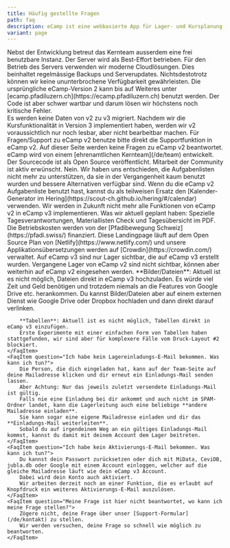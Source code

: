 ```yaml
---
title: Häufig gestellte Fragen
path: faq
description: eCamp ist eine webbasierte App für Lager- und Kursplanung. Die Anwendung ist spezialisiert für Lager und Kurse von Jugendverbänden und für J+S-Angebote in der Sportart Lagersport/Trekking. Die Benutzung steht aber allen Interessierten offen, egal ob Jugendverband, Schullager oder andere Sportarten.
variant: page
---
```



<FaqSection title="Fragen & Antworten">
    <FaqItem question="Wie sicher sind meine Daten bei eCamp?">
        Nebst der Entwicklung betreut das Kernteam ausserdem eine frei benutzbare
        Instanz. Der Server wird als Best-Effort betrieben. Für den Betrieb des Servers verwenden wir moderne Cloudlösungen.
        Dies beinhaltet regelmässige Backups und Serverupdates. Nichtsdestotrotz
        können wir keine ununterbrochene Verfügbarkeit gewährleisten.
    </FaqItem>
    <FaqItem question="Was passiert mit eCamp v2?">
        Die ursprüngliche eCamp-Version 2 kann bis auf Weiteres unter [ecamp.pfadiluzern.ch](https://ecamp.pfadiluzern.ch) benutzt werden.
        Der Code ist aber schwer wartbar und darum lösen wir höchstens noch kritische Fehler.<br/>
        Es werden keine Daten von v2 zu v3 migriert. Nachdem wir die Kursfunktionalität in Version 3
        implementiert haben, werden wir v2 voraussichtlich nur noch lesbar, aber nicht bearbeitbar machen.
    </FaqItem>
    <FaqItem question="Ich habe eine Frage zu eCamp v2">
        Für Fragen/Support zu eCamp v2 benutze bitte direkt die Supportfunktion in
        eCamp v2. Auf dieser Seite werden keine Fragen zu eCamp v2 beantwortet.
    </FaqItem>
    <FaqItem question="Wer steht hinter eCamp?">
        eCamp wird von einem [ehrenamtlichen Kernteam](/de/team) entwickelt. Der Sourcecode ist
        als Open Source veröffentlicht. Mitarbeit der Community ist aktiv erwünscht.
    </FaqItem>
    <FaqItem question="Kann ich Aufgaben/Todos im eCamp erfassen?">
        Nein. Wir haben uns entschieden, die Aufgabenlisten nicht mehr zu unterstützen, da sie in der
        Vergangenheit kaum benutzt wurden und bessere Alternativen verfügbar sind. Wenn du die eCamp v2 Aufgabenliste benutzt
        hast, kannst du als teilweisen Ersatz den [Kalender-Generator im Hering](https://scout-ch.github.io/hering/#/calendar) verwenden.
    </FaqItem>
    <FaqItem question="Ich vermisse die Funktion…">
        Wir werden in Zukunft nicht mehr alle Funktionen von eCamp v2 in eCamp v3 implementieren. Was wir aktuell
        geplant haben: Spezielle Tagesverantwortungen, Materiallisten Check und Tagesübersicht im PDF.
    </FaqItem>
    <FaqItem question="Unterstützt euch jemand finanziell?">
        Die Betriebskosten werden von der [Pfadibewegung Schweiz](https://pfadi.swiss/) finanziert.
        Diese Landingpage läuft auf dem Open Source Plan von [Netlify](https://www.netlify.com/) und
        unsere Applikationsübersetzungen werden auf [Crowdin](https://crowdin.com/) verwaltet.
    </FaqItem>
    <FaqItem question="Sind vergangene Lager auch sichtbar auf eCamp v3?">
        Auf eCamp v3 sind nur Lager sichtbar, die auf eCamp v3 erstellt wurden.
        Vergangene Lager von eCamp v2 sind nicht sichtbar, können aber weiterhin auf eCamp v2 eingesehen werden.
    </FaqItem>
    <FaqItem question="Wie kann ich Bilder/Dateien oder Tabellen einfügen?">
        **Bilder/Dateien**: Aktuell ist es nicht möglich, Dateien direkt in eCamp v3 hochzuladen.
        Es würde viel Zeit und Geld benötigen und trotzdem niemals an die Features von Google Drive etc. herankommen.
        Du kannst Bilder/Dateien aber auf einem externen Dienst wie Google Drive oder Dropbox hochladen und dann direkt darauf verlinken.

        **Tabellen**: Aktuell ist es nicht möglich, Tabellen direkt in eCamp v3 einzufügen.
        Erste Experimente mit einer einfachen Form von Tabellen haben stattgefunden, wir sind aber für komplexere Fälle vom Druck-Layout #2 blockiert.
    </FaqItem>
    <FaqItem question="Ich habe kein Lagereinladungs-E-Mail bekommen. Was kann ich tun?">
        Die Person, die dich eingeladen hat, kann auf der Team-Seite auf deine Mailadresse klicken und dir erneut ein Einladungs-Mail senden lassen.
        Aber Achtung: Nur das jeweils zuletzt versendete Einladungs-Mail ist gültig.
        Falls nie eine Einladung bei dir ankommt und auch nicht im SPAM-Ordner landet, kann die Lagerleitung auch eine beliebige **andere Mailadresse einladen**.
        Sie kann sogar eine eigene Mailadresse einladen und dir das **Einladungs-Mail weiterleiten**.
        Sobald du auf irgendeinem Weg an ein gültiges Einladungs-Mail kommst, kannst du damit mit deinem Account dem Lager beitreten.
    </FaqItem>
    <FaqItem question="Ich habe kein Aktivierungs-E-Mail bekommen. Was kann ich tun?">
        Du kannst dein Passwort zurücksetzen oder dich mit MiData, CeviDB, jubla.db oder Google mit einem Account einloggen, welcher auf die gleiche Mailadresse läuft wie dein eCamp v3 Account.
        Dabei wird dein Konto auch aktiviert.
        Wir arbeiten derzeit noch an einer Funktion, die es erlaubt auf Knopfdruck ein weiteres Aktivierungs-E-Mail auszulösen.
    </FaqItem>
    <FaqItem question="Meine Frage ist hier nicht beantwortet, wo kann ich meine Frage stellen?">
        Zögere nicht, deine Frage über unser [Support-Formular](/de/kontakt) zu stellen.
        Wir werden versuchen, deine Frage so schnell wie möglich zu beantworten.
    </FaqItem>
</FaqSection>
